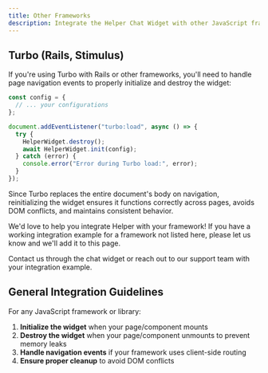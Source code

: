 ```yaml
---
title: Other Frameworks
description: Integrate the Helper Chat Widget with other JavaScript frameworks
---
```


## Turbo (Rails, Stimulus)

If you're using Turbo with Rails or other frameworks, you'll need to handle page navigation events to properly initialize and destroy the widget:

```javascript
const config = {
  // ... your configurations
};

document.addEventListener("turbo:load", async () => {
  try {
    HelperWidget.destroy();
    await HelperWidget.init(config);
  } catch (error) {
    console.error("Error during Turbo load:", error);
  }
});
```

Since Turbo replaces the entire document's body on navigation, reinitializing the widget ensures it functions correctly across pages, avoids DOM conflicts, and maintains consistent behavior.

<Callout>

We'd love to help you integrate Helper with your framework! If you have a working integration example for a framework not listed here, please let us know and we'll add it to this page.

Contact us through the chat widget or reach out to our support team with your integration example.

</Callout>

## General Integration Guidelines

For any JavaScript framework or library:

1. **Initialize the widget** when your page/component mounts
2. **Destroy the widget** when your page/component unmounts to prevent memory leaks
3. **Handle navigation events** if your framework uses client-side routing
4. **Ensure proper cleanup** to avoid DOM conflicts
